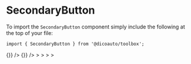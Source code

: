 
<Meta
  title="Toolbox/Button/Secondary"
  component={SecondaryButton}
/>

# SecondaryButton

To import the `SecondaryButton` component simply include the following at the top of your file:

```
import { SecondaryButton } from '@dicoauto/toolbox';
```

<Canvas>
  <Story name="Default">
    <SecondaryButton
      label="Action"
      onClick={() => {}}
    />
    <SecondaryButton
      outlined
      label="Action"
      onClick={() => {}}
    />
  </Story>
</Canvas>

<Canvas>
  <Story
    name="Hovered"
    parameters={{ pseudo: { hover: true } }}
  >
    <SecondaryButton label="Action" />
    <SecondaryButton
      outlined
      label="Action"
    />>
  </Story>
</Canvas>

<Canvas>
  <Story
    name="Active"
    parameters={{ pseudo: { active: true } }}
  >
    <SecondaryButton label="Action" />
    <SecondaryButton
      outlined
      label="Action"
    />>
  </Story>
</Canvas>

<Canvas>
  <Story
    name="Focus"
    parameters={{ pseudo: { focusVisible: true } }}
  >
    <SecondaryButton label="Action" />
    <SecondaryButton
      outlined
      label="Action"
    />>
  </Story>
</Canvas>

<Canvas>
  <Story name="Disabled">
    <SecondaryButton
      disabled
      label="Action"
    />
    <SecondaryButton
      disabled
      outlined
      label="Action"
    />
  </Story>
</Canvas>

<Canvas>
  <Story
    name="Visited"
    parameters={{ pseudo: { visited: true } }}
  >
    <SecondaryButton label="Action" />
    <SecondaryButton
      outlined
      label="Action"
    />>
  </Story>
</Canvas>
